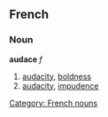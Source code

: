 ==French==
===Noun===
'''audace''' ''f''

#[[audacity]], [[boldness]]
#[[audacity]], [[impudence]]

[[Category: French nouns]]